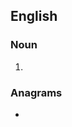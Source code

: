 ==English==

===Noun===
{{head|en|noun form}}

# {{plural of|en|afrit}}

===Anagrams===
* {{anagrams|en|a=afirst|fraist|ftiras|iftars|tafsir}}